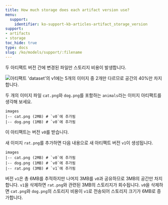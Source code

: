 ```yaml
---
title: How much storage does each artifact version use?
menu:
  support:
    identifier: ko-support-kb-articles-artifact_storage_version
support:
- artifacts
- storage
toc_hide: true
type: docs
slug: /ko/models/support/:filename
---
```


두 아티팩트 버전 간에 변경된 파일만 스토리지 비용이 발생합니다.

<Frame>
    <img src="/images/artifacts/artifacts-dedupe.PNG" alt="아티팩트 'dataset'의 v1에는 5개의 이미지 중 2개만 다르므로 공간의 40%만 차지합니다."  />
</Frame>

두 개의 이미지 파일 `cat.png`와 `dog.png`를 포함하는 `animals`라는 이미지 아티팩트를 생각해 보세요.

```
images
|-- cat.png (2MB) # `v0`에 추가됨
|-- dog.png (1MB) # `v0`에 추가됨
```

이 아티팩트는 버전 `v0`를 받습니다.

새 이미지 `rat.png`를 추가하면 다음 내용으로 새 아티팩트 버전 `v1`이 생성됩니다.

```
images
|-- cat.png (2MB) # `v0`에 추가됨
|-- dog.png (1MB) # `v0`에 추가됨
|-- rat.png (3MB) # `v1`에 추가됨
```

버전 `v1`은 총 6MB를 추적하지만 나머지 3MB를 `v0`과 공유하므로 3MB의 공간만 차지합니다. `v1`을 삭제하면 `rat.png`와 관련된 3MB의 스토리지가 회수됩니다. `v0`을 삭제하면 `cat.png`와 `dog.png`의 스토리지 비용이 `v1`로 전송되어 스토리지 크기가 6MB로 증가합니다.
